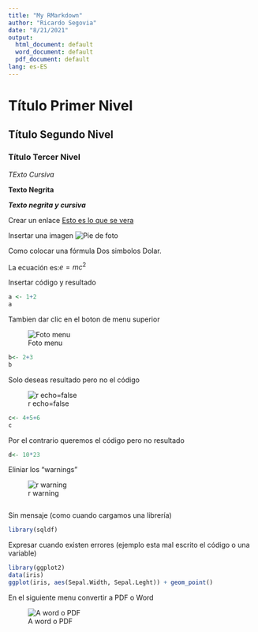 ```yaml
---
title: "My RMarkdown"
author: "Ricardo Segovia"
date: "8/21/2021"
output:
  html_document: default
  word_document: default
  pdf_document: default
lang: es-ES
---
```


# Título Primer Nivel

## Título Segundo Nivel

### Título Tercer Nivel

*TExto Cursiva*

**Texto Negrita**

***Texto negrita y cursiva***

Crear un enlace
[Esto es lo que se vera](https://ricardosegovia.com)

Insertar una imagen
![Pie de foto](imagen.png)

Como colocar una fórmula Dos simbolos Dolar.

La ecuación es:$e=mc^2$

Insertar código y resultado
```r
a <- 1+2
a
```

Tambien dar clic en el boton de menu superior

![Foto menu](codigo.png)

```r
b<- 2+3
b
```

Solo deseas resultado pero no el código 

![r echo=false](rechoFalse.png)


```r
c<- 4+5+6
c
```

Por el contrario queremos el código pero no resultado
```r
d<- 10*23
```

Eliniar los "warnings"

![r warning](rwarning.png)

```r

```

Sin mensaje (como cuando cargamos una librería)

```r
library(sqldf)
```


Expresar cuando existen errores (ejemplo esta mal escrito el código o una variable)

```r
library(ggplot2)
data(iris)
ggplot(iris, aes(Sepal.Width, Sepal.Leght)) + geom_point()
```

En el siguiente menu convertir a PDF o Word

![A word o PDF](knitWP.png)

